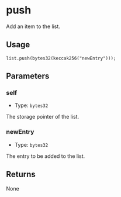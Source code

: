 # push

Add an item to the list.

## Usage

```solidity copy
list.push(bytes32(keccak256("newEntry")));
```

## Parameters

### self

- Type: `bytes32`

The storage pointer of the list.

### newEntry

- Type: `bytes32`

The entry to be added to the list.

## Returns

None
